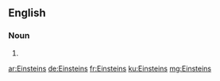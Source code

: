 ==English==

===Noun===
{{head|en|plural}}

# {{plural of|Einstein|lang=en}}

[[ar:Einsteins]]
[[de:Einsteins]]
[[fr:Einsteins]]
[[ku:Einsteins]]
[[mg:Einsteins]]